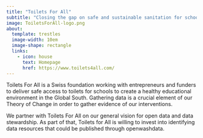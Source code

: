 ```yaml
---
title: "Toilets For All"
subtitle: "Closing the gap on safe and sustainable sanitation for schools"
image: ToiletsForAll-logo.png
about:
  template: trestles
  image-width: 10em
  image-shape: rectangle
  links:
    - icon: house
      text: Homepage
      href: https://www.toilets4all.com/
---
```


Toilets For All is a Swiss foundation working with entrepreneurs and funders to deliver safe access to toilets for schools to create a healthy educational environment in the Global South. Gathering data is a crucial element of our Theory of Change in order to gather evidence of our interventions.

We partner with Toilets For All on our general vision for open data and data stewardship. As part of that, Toilets for All is willing to invest into identifying data resources that could be published through openwashdata.


